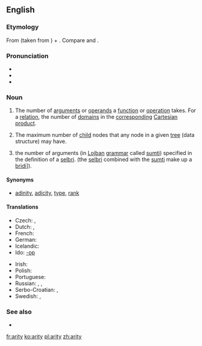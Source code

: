==English==

===Etymology===
From {{m|en|-ary}} (taken from {{m|en|[[unary]]/[[binary]]/[[ternary]] [<nowiki/>[[function]]/[[operator]]<nowiki/>]}}) + {{affix|en|-ity}}. Compare {{m|en|adicity}} and {{m|en|adinity}}.

===Pronunciation===
* {{IPA|/ˈæɹɪti/|/ˈeəɹɪti/|lang=en}}
* {{audio|en-us-arity.ogg|Audio (US)|lang=en}}
* {{rhymes|æɹɪti|lang=en}}

===Noun===
{{wikipedia}}
{{en-noun|arities}}

# {{lb|en|logic|mathematics|computer science}} The number of [[argument]]s or [[operand]]s a [[function]] or [[operation]] takes. For a [[relation]], the number of [[domain]]s in the [[correspond]]ing [[Cartesian product]].
# {{lb|en|mathematics|computer science}} The maximum number of [[child]] nodes that any node in a given [[tree]] (data structure) may have.
# {{lb|en|Lojban|_|grammar}} the number of arguments (in [[Lojban]] [[grammar]] called [[sumti]]) specified in the definition of a [[selbri]]. (the [[selbri]] combined with the [[sumti]] make up a [[bridi]]]).
====Synonyms====
* {{qualifier|number of arguments}} [[adinity]], [[adicity]], [[type]], [[rank]]

====Translations====
{{trans-top|number of arguments}}
* Czech: {{t+|cs|arita|f}}, {{t|cs|četnost|f}}
* Dutch: {{t+|nl|ariteit|f}}, {{t+|nl|plaatsigheid|f}}
* French: {{t+|fr|arité|m}}
* German: {{t|de|Stelligkeit|f}}
* Icelandic: {{t|is|stæðafjöldi|m}}
* Ido: {{t+|io|parametro}} [[-op]]
{{trans-mid}}
* Irish: {{t|ga|nárthacht|f}}
* Polish: {{t|pl|argumentowość|f}}
* Portuguese: {{t|pt|aridade|f}}
* Russian: {{t+|ru|а́рность|f}}, {{t|ru|число́ опера́ндов}}, {{t|ru|число́ аргуме́нтов}}
* Serbo-Croatian: {{t|sh|aritet|m}}, {{t|sh|mjesnost|f}}
* Swedish: {{t|sv|ställighet|c}}, {{t+|sv|aritet|c}}
{{trans-bottom}}

===See also===
* {{l|en|Appendix:English arities and adicities}}

[[fr:arity]]
[[ko:arity]]
[[pl:arity]]
[[zh:arity]]
